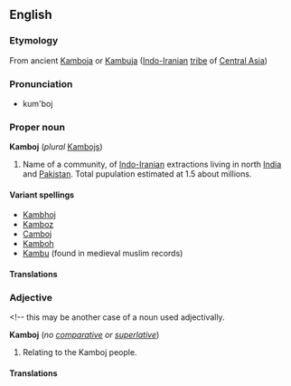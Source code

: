 ==English==

===Etymology===
From ancient [[Kamboja]] or [[Kambuja]] ([[Indo-Iranian]] [[tribe]] of [[Central Asia]])

===Pronunciation===
*kum'boj

===Proper noun===
'''Kamboj'''  (''plural''  [[Kambojs]])
# Name of a community, of [[Indo-Iranian]] extractions living in north [[India]] and [[Pakistan]]. Total pupulation estimated at 1.5 about millions.

====Variant spellings====
*[[Kambhoj]] 
*[[Kamboz]]
*[[Camboj]]
*[[Kamboh]]
*[[Kambu]] (found in medieval muslim records)

====Translations====

===Adjective===<!-- this may be another case of a noun used adjectivally. 

'''Kamboj''' (''no [[comparative]] or [[superlative]]'')

#Relating to the Kamboj people.

====Translations====